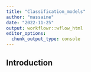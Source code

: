 ```yaml
---
title: "Classification_models"
author: "massaine"
date: "2022-11-25"
output: workflowr::wflow_html
editor_options:
  chunk_output_type: console
---
```


## Introduction

```r

```

